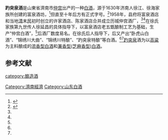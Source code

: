 {{中国非物质文化遗产 
| 级别 = 省
|名称 = 仲宫趵突泉酒酿造技艺 
|子项 =
|图片 = 
|申报地区或单位 = [[仲宫|仲宫]]
|序号 = 282
|编号项目 =  Ⅷ-55
|登录时间 = 2009年
|备注 = 第二批省级非遗项目
|分类 = 传统技艺
|省区市 = 山东省
}}
'''趵突泉酒'''是山東省濟南市[[仲宫|仲宫]]出产的一种[[中国烧酒|白酒]]，源于1630年济南人徐江、徐海家族所创建的富泉酒坊，<ref name=l0>{{cite web|url=http://www.lhrbszb.com/ReadingZone/PaperInfo/1B2E6F5D-564D-459A-A5BB-701569F80125?aid=EC7215E3-30F4-4692-B4A4-3F26CBCE990E |title=以泉酿酒 泉香酒洌 济南趵突泉酿酒有限公司发展纪实|language=Zh-hans|accessdate=2020年1月16日}}</ref>但直至十年后方有正式字号。<ref name=l1>{{cite web|url=http://m.iqilu.com/pcarticle/4241946 |title=年销售6个多亿，看趵突泉酒厂如何成功转型|language=Zh-hans|accessdate=2019年4月10日}}</ref>1958年，县府将富泉酒店和当地[[清朝|清]]末[[中華民國|民]]初时创立的许家酒店、陈家酒店合并成立历城仲宫酒厂，<ref name=l0/><ref name=l1/>在徐氏家族第九世传人徐延昌的具体指导下，以富泉酒店老五甑酿制工艺为基础，生产“仲宫白酒”，<ref name=l1/>后酒厂数度易名。在徐氏后人指导下，后又产出“卧虎山白酒”、“锦绣川大曲”、“锦绣川特酿”、“趵突泉特酿”等白酒。<ref name=l1/><ref name=l0/>[[趵突泉|趵突泉]]酒为以[[高粱|高粱]]为主料酿成的[[浓香型白酒|浓香型白酒]]和[[兼香型白酒|兼香型(芝麻香型)白酒]]。

==参考文献==
{{reflist}}
{{饮料小作品}}
{{中華酒文化}}

[[category:酿造酒|category:酿造酒]]
[[Category:濟南經濟|Category:濟南經濟]]
[[Category:山东白酒|Category:山东白酒]]